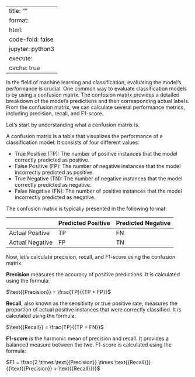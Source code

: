 
---
title: ""
format:
  html:
    code-fold: false
jupyter: python3
execute: 
  cache: true
---


In the field of machine learning and classification, evaluating the model's performance is crucial. One common way to evaluate classification models is by using a confusion matrix. The confusion matrix provides a detailed breakdown of the model's predictions and their corresponding actual labels. From the confusion matrix, we can calculate several performance metrics, including precision, recall, and F1-score.

Let's start by understanding what a confusion matrix is.

A confusion matrix is a table that visualizes the performance of a classification model. It consists of four different values:

- True Positive (TP): The number of positive instances that the model correctly predicted as positive.
- False Positive (FP): The number of negative instances that the model incorrectly predicted as positive.
- True Negative (TN): The number of negative instances that the model correctly predicted as negative.
- False Negative (FN): The number of positive instances that the model incorrectly predicted as negative.

The confusion matrix is typically presented in the following format:

|         | Predicted Positive | Predicted Negative |
|---------|--------------------|--------------------|
| Actual Positive |      TP          |        FN          |
| Actual Negative |      FP          |        TN          |


Now, let's calculate precision, recall, and F1-score using the confusion matrix.

**Precision** measures the accuracy of positive predictions. It is calculated using the formula:


$\text{{Precision}} = \frac{TP}{{TP + FP}}$

**Recall**, also known as the sensitivity or true positive rate, measures the proportion of actual positive instances that were correctly classified. It is calculated using the formula:


$\text{{Recall}} = \frac{TP}{{TP + FN}}$

**F1-score** is the harmonic mean of precision and recall. It provides a balanced measure between the two. F1-score is calculated using the formula:


$F1 = \frac{2 \times \text{{Precision}} \times \text{{Recall}}}{{\text{{Precision}} + \text{{Recall}}}}$
